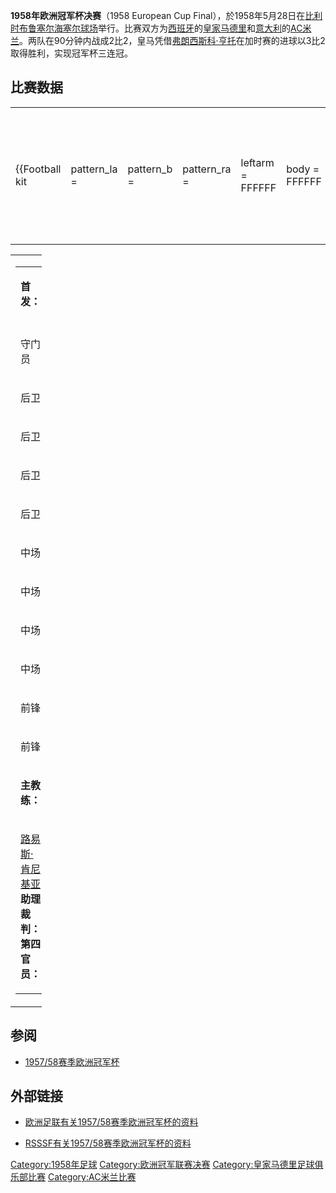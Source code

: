 {{noteTA
|T=zh-hans:1958年欧洲冠军杯决赛;zh-hk:1958年歐洲冠軍球會盃決賽;zh-tw:1958年歐洲冠軍盃決賽;
|G1=uefa
|1=zh-hans:欧洲冠军杯;zh-hk:歐洲冠軍球會盃;zh-tw:歐洲冠軍盃;
|2=zh-hans:迪·斯蒂法诺; zh-hk:迪史提芬奴
|3=zh-hans:亨托; zh-hk:真圖
|4=zh-hans:雷蒙·科帕;zh-hk:雷蒙高帕;zh-tw:雷蒙·科帕;
}}
'''1958年欧洲冠军杯决赛'''（1958 European Cup Final），於1958年5月28日在[[比利时|比利时]][[布鲁塞尔|布鲁塞尔]][[海塞尔球场|海塞尔球场]]举行。比赛双方为[[西班牙|西班牙]]的[[皇家马德里足球俱乐部|皇家马德里]]和[[意大利|意大利]]的[[米兰足球俱乐部|AC米兰]]。两队在90分钟内战成2比2，皇马凭借[[弗朗西斯科·亨托|弗朗西斯科·亨托]]在加时赛的进球以3比2取得胜利，实现冠军杯三连冠。

== 比赛数据 ==
{{footballbox |
date = 1958年5月28日 |
team1 = {{flagicon|Spain|1939}} [[皇家马德里足球俱乐部|皇家马德里]] |
score = 3 – 2 <br /><small>（[[加时赛|加时]]）</small> |
report= [http://www.uefa.com/competitions/ucl/history/season=1957/intro.html （比赛报告）] |
team2 = [[米兰足球俱乐部|AC米兰]] {{flagicon|ITA}}  |
goals1 = [[阿尔弗雷多·迪·斯蒂法诺|迪·斯蒂法诺]] {{goal|74}} <br />[[埃克托尔·里亚尔|里亚尔]] {{goal|79}}<br />[[弗朗西斯科·亨托|亨托]] {{goal|107}}|
goals2 = [[胡安·阿尔维托·斯基亚菲诺|斯基亚菲诺]] {{goal|59}} <br />[[埃内斯托·格里略|格里略]] {{goal|78}} |
stadium = [[布鲁塞尔|布鲁塞尔]][[海塞尔球场|海塞尔球场]] |
attendance = 67000|
referee= 阿尔伯特·阿尔斯滕 {{flagicon|BEL}} }}
{| width=92% |
|-
|{{Football kit
 | pattern_la =
 | pattern_b  =
 | pattern_ra =
 | leftarm    = FFFFFF
 | body       = FFFFFF
 | rightarm   = FFFFFF
 | shorts     = FFFFFF
 | socks      = FFFFFF
 | title      = 皇家马德里
}}
|{{Football kit
 | pattern_la =_black_stripes_thin1
 | pattern_b  =_blackstripes3 
 | pattern_ra =_black_stripes_thin1
 | leftarm    = FF0000
 | body       = FF0000
 | rightarm   = FF0000
 | shorts     = 000000
 | socks      = 000000
 | title      = AC米兰
}}
|}
{| width="100%"
|valign="top" width="50%"|
{| style="font-size: 90%" cellspacing="0" cellpadding="0"
|colspan="4"|'''首发：'''
|-
!width=40| !!width=25|
|-
|守门员 ||'''1''' ||{{flagicon|Spain|1939}} [[胡安·阿隆索|胡安·阿隆索]]（[[队长_(足球)|队长]]）
|-
|后卫 ||'''2''' ||{{flagicon|Spain|1939}} [[安赫尔·阿蒂恩萨|安赫尔·阿蒂恩萨]]
|-
|后卫 ||'''3''' ||{{flagicon|Spain|1939}}{{flagicon|URU}} [[何塞·圣马里亚|何塞·圣马里亚]]
|-
|后卫 ||'''4''' ||{{flagicon|Spain|1939}} [[拉斐尔·莱斯梅斯|拉斐尔·莱斯梅斯]]
|-
|后卫 ||'''5''' ||{{flagicon|Spain|1939}} [[胡安·桑蒂斯特班|胡安·桑蒂斯特班]]
|-
|中场 ||'''6''' ||{{flagicon|Spain|1939}} [[何塞·马里亚·萨拉加|何塞·马里亚·萨拉加]]
|-
|中场 ||'''7''' ||{{flagicon|FRA}} [[雷蒙·科帕|雷蒙·科帕]] 
|-
|中场 ||'''8''' ||{{flagicon|Spain|1939}} [[何塞托|何塞托]]
|-
|中场 ||'''9''' ||{{flagicon|Spain|1939}}{{flagicon|ARG}} [[阿尔弗雷多·迪·斯蒂法诺|迪·斯蒂法诺]]
|-
|前锋 ||'''10'''||{{flagicon|Spain|1939}}{{flagicon|ARG}} [[埃克托尔·里亚尔|埃克托尔·里亚尔]] 
|-
|前锋 ||'''11'''||{{flagicon|Spain|1939}} [[弗朗西斯科·亨托|弗朗西斯科·亨托]]
|-
|colspan=3|'''主教练：'''
|-
|colspan=4|{{flagicon|ARG}} [[路易斯·肯尼基亚|路易斯·肯尼基亚]]
<br />'''助理裁判：'''<br />
'''第四官员：'''<br />
|}

|valign="top" width="50%"|
{| style="font-size: 90%" cellspacing="0" cellpadding="0" align=center
|colspan="4"|'''首发：'''
|-
!width=40| !!width=25|
|-
|守门员 ||'''1''' ||{{flagicon|ITA}} [[纳尔奇索·索尔丹|纳尔奇索·索尔丹]]
|-
|后卫 ||'''2''' ||{{flagicon|ITA}} [[阿尔菲奥·丰塔纳|阿尔菲奥·丰塔纳]]
|-
|后卫 ||'''3''' ||{{flagicon|ITA}} [[切萨雷·马尔蒂尼|切萨雷·马尔蒂尼]] 
|-
|后卫 ||'''4''' ||{{flagicon|ITA}} [[埃罗斯·贝拉尔多|埃罗斯·贝拉尔多]]
|-
|后卫 ||'''5''' ||{{flagicon|ITA}} [[马廖·贝尔加马斯基|马廖·贝尔加马斯基]]
|-
|中场 ||'''6''' ||{{flagicon|ITA}} [[卢伊吉·拉迪切|卢伊吉·拉迪切]] 
|-
|中场 ||'''7''' ||{{flagicon|ITA}} [[詹卡尔洛·达诺瓦|詹卡尔洛·达诺瓦]]
|-
|中场 ||'''8''' ||{{flagicon|SWE}} [[尼尔斯·利德霍尔姆|尼尔斯·利德霍尔姆]]（[[队长_(足球)|队长]]）
|-
|中场 ||'''9''' ||{{flagicon|ITA}}{{flagicon|URU}} [[胡安·阿尔维托·斯基亚菲诺|胡安·阿尔维托·斯基亚菲诺]]
|-
|前锋 ||'''10'''||{{flagicon|ARG}} [[埃内斯托·格里略|埃内斯托·格里略]]
|-
|前锋 ||'''11'''||{{flagicon|ARG}} [[埃内斯托·库基亚罗尼|埃内斯托·贝尔纳多·''蒂托''·库基亚罗尼]] 
|-
|colspan=3|'''主教练：'''
|-
|colspan=4|{{flagicon|ITA}} [[朱塞佩·维亚尼|朱塞佩·维亚尼]]
|}
|}

== 参阅 ==
* [[1957/58赛季欧洲冠军杯|1957/58赛季欧洲冠军杯]]

== 外部链接 ==
* {{En icon}}[http://www.uefa.com/competitions/UCL/history/Season=1957/intro.html 欧洲足联有关1957/58赛季欧洲冠军杯的资料]{{Wayback|url=http://www.uefa.com/competitions/UCL/history/Season=1957/intro.html |date=20100128055439 }}
* {{En icon}}[http://www.rsssf.com/ec/ec195758.html#cc RSSSF有关1957/58赛季欧洲冠军杯的资料]{{Wayback|url=http://www.rsssf.com/ec/ec195758.html#cc |date=20070901045144 }}

{{歐洲冠軍聯賽球季}}

[[Category:1958年足球|Category:1958年足球]]
[[Category:欧洲冠军联赛决赛|Category:欧洲冠军联赛决赛]]
[[Category:皇家马德里足球俱乐部比赛|Category:皇家马德里足球俱乐部比赛]]
[[Category:AC米兰比赛|Category:AC米兰比赛]]